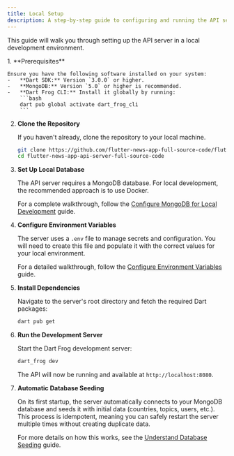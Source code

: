 ```yaml
---
title: Local Setup
description: A step-by-step guide to configuring and running the API server on your local machine.
---
```



This guide will walk you through setting up the API server in a local development environment.

<Steps>
1.  **Prerequisites**

    Ensure you have the following software installed on your system:
    -   **Dart SDK:** Version `3.0.0` or higher.
    -   **MongoDB:** Version `5.0` or higher is recommended.
    -   **Dart Frog CLI:** Install it globally by running:
        ```bash
        dart pub global activate dart_frog_cli
        ```

2.  **Clone the Repository**

    If you haven't already, clone the repository to your local machine.

    ```bash
    git clone https://github.com/flutter-news-app-full-source-code/flutter-news-app-api-server-full-source-code.git
    cd flutter-news-app-api-server-full-source-code
    ```

3.  **Set Up Local Database**

    The API server requires a MongoDB database. For local development, the recommended approach is to use Docker.

    For a complete walkthrough, follow the [Configure MongoDB for Local Development](/docs/api-server/guides/configure-mongodb) guide.

4.  **Configure Environment Variables**

    The server uses a `.env` file to manage secrets and configuration. You will need to create this file and populate it with the correct values for your local environment.

    For a detailed walkthrough, follow the [Configure Environment Variables](/docs/api-server/guides/configure-environment-variables) guide.

5.  **Install Dependencies**

    Navigate to the server's root directory and fetch the required Dart packages:

    ```bash
    dart pub get
    ```

6.  **Run the Development Server**

    Start the Dart Frog development server:

    ```bash
    dart_frog dev
    ```

    The API will now be running and available at `http://localhost:8080`.

7.  **Automatic Database Seeding**

    On its first startup, the server automatically connects to your MongoDB database and seeds it with initial data (countries, topics, users, etc.). This process is idempotent, meaning you can safely restart the server multiple times without creating duplicate data.

    For more details on how this works, see the [Understand Database Seeding](/docs/api-server/guides/understand-database-seeding) guide.
</Steps>
